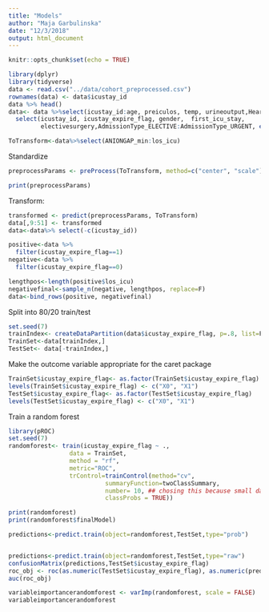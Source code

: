 ```yaml
---
title: "Models"
author: "Maja Garbulinska"
date: "12/3/2018"
output: html_document
---
```


```r
knitr::opts_chunk$set(echo = TRUE)
```

```r
library(dplyr)
library(tidyverse)
data <- read.csv("../data/cohort_preprocessed.csv")
rownames(data) <- data$icustay_id
data %>% head()
data<- data %>%select(icustay_id:age, preiculos, temp, urineoutput,HeartRate_Min:AdmissionType_URGENT,electivesurgery)%>%
  select(icustay_id, icustay_expire_flag, gender,  first_icu_stay,
         electivesurgery,AdmissionType_ELECTIVE:AdmissionType_URGENT, everything())
```

```r
ToTransform<-data%>%select(ANIONGAP_min:los_icu)
```

Standardize
```r
preprocessParams <- preProcess(ToTransform, method=c("center", "scale"))
```

```r
print(preprocessParams)
```
Transform:
```r
transformed <- predict(preprocessParams, ToTransform)
data[,9:51] <- transformed
data<-data%>% select(-c(icustay_id))
```


```r
positive<-data %>% 
  filter(icustay_expire_flag==1)
negative<-data %>% 
  filter(icustay_expire_flag==0)

lengthpos<-length(positive$los_icu)
negativefinal<-sample_n(negative, lengthpos, replace=F)
data<-bind_rows(positive, negativefinal)
```

Split into 80/20 train/test
```r
set.seed(7)
trainIndex<- createDataPartition(data$icustay_expire_flag, p=.8, list=F, times=1)
TrainSet<-data[trainIndex,]
TestSet<- data[-trainIndex,]
```


Make the outcome variable appropriate for the caret package 
```r
TrainSet$icustay_expire_flag<- as.factor(TrainSet$icustay_expire_flag)
levels(TrainSet$icustay_expire_flag) <- c("X0", "X1")
TestSet$icustay_expire_flag<- as.factor(TestSet$icustay_expire_flag)
levels(TestSet$icustay_expire_flag) <- c("X0", "X1")
```





Train a random forest 
```r
library(pROC)
set.seed(7)
randomforest<- train(icustay_expire_flag ~ ., 
                 data = TrainSet, 
                 method = "rf", 
                 metric="ROC",
                 trControl=trainControl(method="cv",
                           summaryFunction=twoClassSummary,
                           number= 10, ## chosing this because small data 
                           classProbs = TRUE))

print(randomforest)
print(randomforest$finalModel)

predictions<-predict.train(object=randomforest,TestSet,type="prob")


predictions<-predict.train(object=randomforest,TestSet,type="raw")
confusionMatrix(predictions,TestSet$icustay_expire_flag)
roc_obj <- roc(as.numeric(TestSet$icustay_expire_flag), as.numeric(predictions))
auc(roc_obj)

variableimportancerandomforest <- varImp(randomforest, scale = FALSE)
variableimportancerandomforest

```

